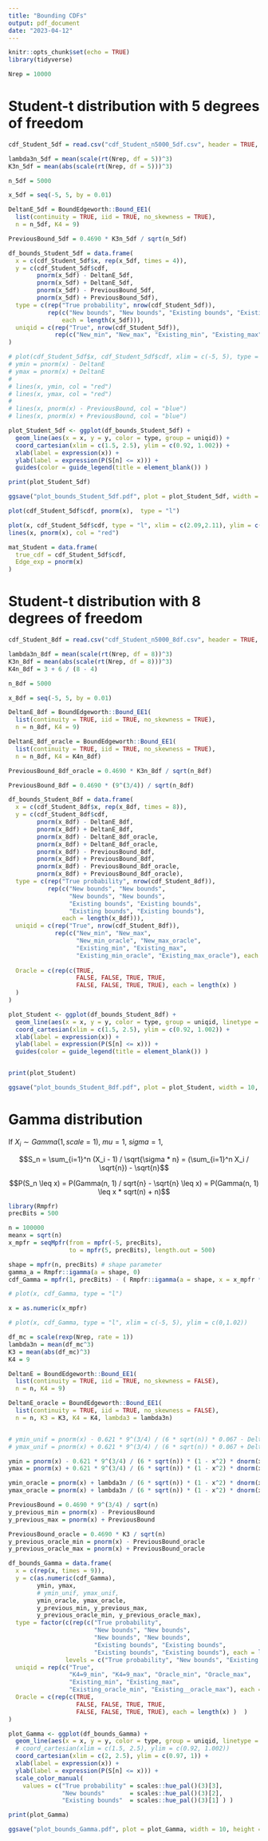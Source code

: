 ```yaml
---
title: "Bounding CDFs"
output: pdf_document
date: "2023-04-12"
---
```


```r
knitr::opts_chunk$set(echo = TRUE)
library(tidyverse)
```


```r
Nrep = 10000
```


# Student-t distribution with 5 degrees of freedom

```r
cdf_Student_5df = read.csv("cdf_Student_n5000_5df.csv", header = TRUE, sep = ",", dec = ".")

lambda3n_5df = mean(scale(rt(Nrep, df = 5))^3)
K3n_5df = mean(abs(scale(rt(Nrep, df = 5)))^3)
```


```r
n_5df = 5000

x_5df = seq(-5, 5, by = 0.01)

DeltanE_5df = BoundEdgeworth::Bound_EE1(
  list(continuity = TRUE, iid = TRUE, no_skewness = TRUE),
  n = n_5df, K4 = 9)

PreviousBound_5df = 0.4690 * K3n_5df / sqrt(n_5df)

df_bounds_Student_5df = data.frame(
  x = c(cdf_Student_5df$x, rep(x_5df, times = 4)),
  y = c(cdf_Student_5df$cdf,
        pnorm(x_5df) - DeltanE_5df,
        pnorm(x_5df) + DeltanE_5df,
        pnorm(x_5df) - PreviousBound_5df,
        pnorm(x_5df) + PreviousBound_5df),
  type = c(rep("True probability", nrow(cdf_Student_5df)),
           rep(c("New bounds", "New bounds", "Existing bounds", "Existing bounds"),
               each = length(x_5df))),
  uniqid = c(rep("True", nrow(cdf_Student_5df)),
             rep(c("New_min", "New_max", "Existing_min", "Existing_max"), each = length(x_5df)))
)

# plot(cdf_Student_5df$x, cdf_Student_5df$cdf, xlim = c(-5, 5), type = "l")
# ymin = pnorm(x) - DeltanE
# ymax = pnorm(x) + DeltanE
# 
# lines(x, ymin, col = "red")
# lines(x, ymax, col = "red")
# 
# lines(x, pnorm(x) - PreviousBound, col = "blue")
# lines(x, pnorm(x) + PreviousBound, col = "blue")

plot_Student_5df <- ggplot(df_bounds_Student_5df) + 
  geom_line(aes(x = x, y = y, color = type, group = uniqid)) +
  coord_cartesian(xlim = c(1.5, 2.5), ylim = c(0.92, 1.002)) +
  xlab(label = expression(x)) +
  ylab(label = expression(P(S[n] <= x))) +
  guides(color = guide_legend(title = element_blank()) )

print(plot_Student_5df)

ggsave("plot_bounds_Student_5df.pdf", plot = plot_Student_5df, width = 10, height = 5)
```


```r
plot(cdf_Student_5df$cdf, pnorm(x),  type = "l")

plot(x, cdf_Student_5df$cdf, type = "l", xlim = c(2.09,2.11), ylim = c(0.9815, 0.9825))
lines(x, pnorm(x), col = "red")

mat_Student = data.frame(
  true_cdf = cdf_Student_5df$cdf,
  Edge_exp = pnorm(x)
)
```

<!-- ```{r} -->
<!-- plot(cdf_Student_5df$x, cdf_Student_5df$cdf, type = "l", xlim = c(1.5, 3.5), ylim = c(0.92, 1.002)) -->
<!-- -->
<!-- lines(x, ymin, col = "red") -->
<!-- lines(x, ymax, col = "red") -->
<!--  -->
<!-- lines(x, pnorm(x) - PreviousBound, col = "blue") -->
<!-- lines(x, pnorm(x) + PreviousBound, col = "blue") -->
<!-- ``` -->


# Student-t distribution with 8 degrees of freedom


```r
cdf_Student_8df = read.csv("cdf_Student_n5000_8df.csv", header = TRUE, sep = ",", dec = ".")

lambda3n_8df = mean(scale(rt(Nrep, df = 8))^3)
K3n_8df = mean(abs(scale(rt(Nrep, df = 8)))^3)
K4n_8df = 3 + 6 / (8 - 4)
```


```r
n_8df = 5000

x_8df = seq(-5, 5, by = 0.01)

DeltanE_8df = BoundEdgeworth::Bound_EE1(
  list(continuity = TRUE, iid = TRUE, no_skewness = TRUE),
  n = n_8df, K4 = 9)

DeltanE_8df_oracle = BoundEdgeworth::Bound_EE1(
  list(continuity = TRUE, iid = TRUE, no_skewness = TRUE),
  n = n_8df, K4 = K4n_8df)

PreviousBound_8df_oracle = 0.4690 * K3n_8df / sqrt(n_8df)

PreviousBound_8df = 0.4690 * (9^(3/4)) / sqrt(n_8df)

df_bounds_Student_8df = data.frame(
  x = c(cdf_Student_8df$x, rep(x_8df, times = 8)),
  y = c(cdf_Student_8df$cdf,
        pnorm(x_8df) - DeltanE_8df,
        pnorm(x_8df) + DeltanE_8df,
        pnorm(x_8df) - DeltanE_8df_oracle,
        pnorm(x_8df) + DeltanE_8df_oracle,
        pnorm(x_8df) - PreviousBound_8df,
        pnorm(x_8df) + PreviousBound_8df,
        pnorm(x_8df) - PreviousBound_8df_oracle,
        pnorm(x_8df) + PreviousBound_8df_oracle),
  type = c(rep("True probability", nrow(cdf_Student_8df)),
           rep(c("New bounds", "New bounds",
                 "New bounds", "New bounds",
                 "Existing bounds", "Existing bounds",
                 "Existing bounds", "Existing bounds"),
               each = length(x_8df))),
  uniqid = c(rep("True", nrow(cdf_Student_8df)),
             rep(c("New_min", "New_max",
                   "New_min_oracle", "New_max_oracle",
                   "Existing_min", "Existing_max",
                   "Existing_min_oracle", "Existing_max_oracle"), each = length(x_8df))),
  
  Oracle = c(rep(c(TRUE,
                   FALSE, FALSE, TRUE, TRUE,
                   FALSE, FALSE, TRUE, TRUE), each = length(x) )
  )
)

plot_Student <- ggplot(df_bounds_Student_8df) + 
  geom_line(aes(x = x, y = y, color = type, group = uniqid, linetype = Oracle)) +
  coord_cartesian(xlim = c(1.5, 2.5), ylim = c(0.92, 1.002)) +
  xlab(label = expression(x)) +
  ylab(label = expression(P(S[n] <= x))) +
  guides(color = guide_legend(title = element_blank()) )


print(plot_Student)

ggsave("plot_bounds_Student_8df.pdf", plot = plot_Student, width = 10, height = 5)
```



# Gamma distribution

If $X_i \sim Gamma(1, scale = 1)$, $mu = 1$, $sigma = 1$,

$$S_n = \sum_{i=1}^n (X_i - 1) / \sqrt{\sigma * n}
= (\sum_{i=1}^n X_i / \sqrt{n}) - \sqrt{n}$$

$$P(S_n \leq x)
= P(Gamma(n, 1) / sqrt{n} - \sqrt{n} \leq x)
= P(Gamma(n, 1) \leq x * sqrt(n) + n)$$

```r
library(Rmpfr)
precBits = 500

n = 100000
meanx = sqrt(n)
x_mpfr = seqMpfr(from = mpfr(-5, precBits),
                 to = mpfr(5, precBits), length.out = 500)

shape = mpfr(n, precBits) # shape parameter
gamma_a = Rmpfr::igamma(a = shape, 0)
cdf_Gamma = mpfr(1, precBits) - ( Rmpfr::igamma(a = shape, x = x_mpfr * sqrt(n) + n) / gamma_a )

# plot(x, cdf_Gamma, type = "l")
```


```r
x = as.numeric(x_mpfr)

# plot(x, cdf_Gamma, type = "l", xlim = c(-5, 5), ylim = c(0,1.02))

df_mc = scale(rexp(Nrep, rate = 1))
lambda3n = mean(df_mc^3)
K3 = mean(abs(df_mc)^3)
K4 = 9

DeltanE = BoundEdgeworth::Bound_EE1(
  list(continuity = TRUE, iid = TRUE, no_skewness = FALSE),
  n = n, K4 = 9)

DeltanE_oracle = BoundEdgeworth::Bound_EE1(
  list(continuity = TRUE, iid = TRUE, no_skewness = FALSE),
  n = n, K3 = K3, K4 = K4, lambda3 = lambda3n)


# ymin_unif = pnorm(x) - 0.621 * 9^(3/4) / (6 * sqrt(n)) * 0.067 - DeltanE
# ymax_unif = pnorm(x) + 0.621 * 9^(3/4) / (6 * sqrt(n)) * 0.067 + DeltanE

ymin = pnorm(x) - 0.621 * 9^(3/4) / (6 * sqrt(n)) * (1 - x^2) * dnorm(x) - DeltanE
ymax = pnorm(x) + 0.621 * 9^(3/4) / (6 * sqrt(n)) * (1 - x^2) * dnorm(x) + DeltanE

ymin_oracle = pnorm(x) + lambda3n / (6 * sqrt(n)) * (1 - x^2) * dnorm(x) - DeltanE_oracle
ymax_oracle = pnorm(x) + lambda3n / (6 * sqrt(n)) * (1 - x^2) * dnorm(x) + DeltanE_oracle

PreviousBound = 0.4690 * 9^(3/4) / sqrt(n)
y_previous_min = pnorm(x) - PreviousBound
y_previous_max = pnorm(x) + PreviousBound

PreviousBound_oracle = 0.4690 * K3 / sqrt(n)
y_previous_oracle_min = pnorm(x) - PreviousBound_oracle
y_previous_oracle_max = pnorm(x) + PreviousBound_oracle

df_bounds_Gamma = data.frame(
  x = c(rep(x, times = 9)),
  y = c(as.numeric(cdf_Gamma),
        ymin, ymax,
        # ymin_unif, ymax_unif,
        ymin_oracle, ymax_oracle,
        y_previous_min, y_previous_max,
        y_previous_oracle_min, y_previous_oracle_max),
  type = factor(c(rep(c("True probability",
                        "New bounds", "New bounds",
                        "New bounds", "New bounds",
                        "Existing bounds", "Existing bounds",
                        "Existing bounds", "Existing bounds"), each = length(x))),
                levels = c("True probability", "New bounds", "Existing bounds")),
  uniqid = rep(c("True",
                 "K4=9_min", "K4=9_max", "Oracle_min", "Oracle_max",
                 "Existing_min", "Existing_max",
                 "Existing_oracle_min", "Existing__oracle_max"), each = length(x) ),
  Oracle = c(rep(c(TRUE,
                   FALSE, FALSE, TRUE, TRUE,
                   FALSE, FALSE, TRUE, TRUE), each = length(x) )  )
)

plot_Gamma <- ggplot(df_bounds_Gamma) + 
  geom_line(aes(x = x, y = y, color = type, group = uniqid, linetype = Oracle)) +
  # coord_cartesian(xlim = c(1.5, 2.5), ylim = c(0.92, 1.002))
  coord_cartesian(xlim = c(2, 2.5), ylim = c(0.97, 1)) +
  xlab(label = expression(x)) +
  ylab(label = expression(P(S[n] <= x))) +
  scale_color_manual(
    values = c("True probability" = scales::hue_pal()(3)[3],
               "New bounds"       = scales::hue_pal()(3)[2],
               "Existing bounds"  = scales::hue_pal()(3)[1] ) )

print(plot_Gamma)

ggsave("plot_bounds_Gamma.pdf", plot = plot_Gamma, width = 10, height = 5)

```


<!-- ```{r} -->
<!-- plot(x, cdf_Gamma, type = "l", xlim = c(1.4, 2.5), ylim = c(0.90, 1.01)) -->

<!-- lines(x, ymin, col = "red") -->
<!-- lines(x, ymax, col = "red") -->

<!-- lines(x, ymin_oracle, col = "green") -->
<!-- lines(x, ymax_oracle, col = "green") -->

<!-- lines(x, ymin_brutal, col = "purple") -->
<!-- lines(x, ymax_brutal, col = "purple") -->

<!-- lines(x, pnorm(x) - PreviousBound, col = "blue") -->
<!-- lines(x, pnorm(x) + PreviousBound, col = "blue") -->
<!-- ``` -->





